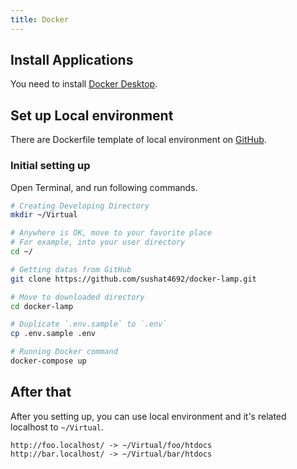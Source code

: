 ```yaml
---
title: Docker
---
```


## Install Applications

You need to install [Docker Desktop](https://www.docker.com/products/docker-desktop).


## Set up Local environment

There are Dockerfile template of local environment on [GitHub](https://github.com/sushat4692/docker-lamp).


### Initial setting up

Open Terminal, and run following commands.

```bash
# Creating Developing Directory
mkdir ~/Virtual

# Anywhere is OK, move to your favorite place
# For example, into your user directory
cd ~/

# Getting datas from GitHub
git clone https://github.com/sushat4692/docker-lamp.git

# Move to downloaded directory
cd docker-lamp

# Duplicate `.env.sample` to `.env`
cp .env.sample .env

# Running Docker command
docker-compose up
```


## After that

After you setting up, you can use local environment and it's related localhost to `~/Virtual`.

```
http://foo.localhost/ -> ~/Virtual/foo/htdocs
http://bar.localhost/ -> ~/Virtual/bar/htdocs
```

